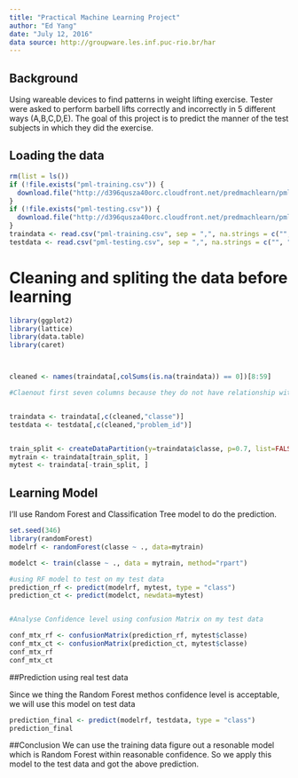 ---
title: "Practical Machine Learning Project"
author: "Ed Yang"
date: "July 12, 2016"
data source: http://groupware.les.inf.puc-rio.br/har
---
## Background

Using wareable devices to find patterns in weight lifting exercise. Tester were asked to perform barbell lifts correctly and incorrectly in 5 different ways (A,B,C,D,E). 
The goal of this project is to predict the manner of the test subjects in which they did the exercise.

## Loading the data 

```{r warning=FALSE, comment=FALSE}
rm(list = ls())
if (!file.exists("pml-training.csv")) {
  download.file("http://d396qusza40orc.cloudfront.net/predmachlearn/pml-training.csv", destfile = "pml-training.csv")
}
if (!file.exists("pml-testing.csv")) {
  download.file("http://d396qusza40orc.cloudfront.net/predmachlearn/pml-testing.csv", destfile = "pml-testing.csv")
}
traindata <- read.csv("pml-training.csv", sep = ",", na.strings = c("", "NA"))
testdata <- read.csv("pml-testing.csv", sep = ",", na.strings = c("", "NA"))
```

# Cleaning and spliting the data before learning

```{r warning=FALSE, comment=FALSE}
library(ggplot2)
library(lattice)
library(data.table)
library(caret)



cleaned <- names(traindata[,colSums(is.na(traindata)) == 0])[8:59]

#Claenout first seven columns because they do not have relationship with the prediction we are interested in, so we take them out of the training data set.


traindata <- traindata[,c(cleaned,"classe")]
testdata <- testdata[,c(cleaned,"problem_id")]


train_split <- createDataPartition(y=traindata$classe, p=0.7, list=FALSE)
mytrain <- traindata[train_split, ]
mytest <- traindata[-train_split, ]

```



## Learning Model

I’ll use Random Forest and Classification Tree model to do the prediction. 


```{r echo= FALSE, warning=FALSE, comment=FALSE}

set.seed(346)
library(randomForest)
modelrf <- randomForest(classe ~ ., data=mytrain)

modelct <- train(classe ~ ., data = mytrain, method="rpart")

#using RF model to test on my test data
prediction_rf <- predict(modelrf, mytest, type = "class")
prediction_ct <- predict(modelct, newdata=mytest)


#Analyse Confidence level using confusion Matrix on my test data

conf_mtx_rf <- confusionMatrix(prediction_rf, mytest$classe)
conf_mtx_ct <- confusionMatrix(prediction_ct, mytest$classe)
conf_mtx_rf
conf_mtx_ct

```


##Prediction using real test data

Since we thing the Random Forest methos confidence level is acceptable, we will use this model on test data

```{r warning=FALSE, comment=FALSE}
prediction_final <- predict(modelrf, testdata, type = "class")
prediction_final

```

##Conclusion
We can use the training data figure out a resonable model which is Random Forest within reasonable confidence. So we apply this model to the test data and got the above prediction.
